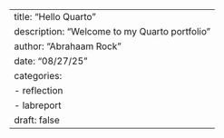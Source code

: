 ---
title: "Hello Quarto"
description: "Welcome to my Quarto portfolio"
author: "Abrahaam Rock"
date: "08/27/25"
categories:
  - reflection
  - labreport
draft: false
---